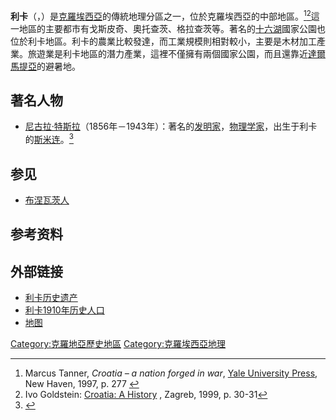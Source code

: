 {{Infobox settlement
<!-- See Template:Infobox settlement for additional fields and descriptions -->
| name                    = 利卡
| native_name             = 
| native_name_lang        = 
| settlement_type         = [[历史地区|历史地区]]
| image_map               = Croatia-Lika.png
| map_caption             = 地图
| coordinates             = 
| subdivision_type        = 国家
| subdivision_name        = {{flag|Croatia}}
| established_date        = 
| founder                 =
| seat_type               = 最大城市
| seat                    = [[戈斯皮奇|戈斯皮奇]]
| unit_pref               = Metric
| area_total_km2          = 5,000
| population_total        = 50927
| population_as_of        = 2011
| population_footnotes    =
| population_density_km2  = auto
| population_blank1_title = 占比
| population_blank1       = 1.19%
| population_blank2_title = 民族
| population_blank2       = [[克羅埃西亞人|克羅埃西亞人]] 84.15%{{Clear}}塞尔维亚人 13.65%
| population_demonym      = Licaners
| population_note         = 
| timezone1               = [[Central_European_Time|CET]]
| utc_offset1             = +1
| timezone1_DST           = [[Central_European_Summer_Time|CEST]]
| utc_offset1_DST         = 
| footnotes               = 
}}
'''利卡'''（{{lang-hr|Lika}}，{{IPA-hr|lǐːka|langhr}}）是[[克羅埃西亞|克羅埃西亞]]的傳統地理分區之一，位於克羅埃西亞的中部地區。<ref>Marcus Tanner, ''Croatia – a nation forged in war'', [[Yale_University_Press|Yale University Press]], New Haven, 1997, p. 277 {{ISBN|0-300-06933-2}}</ref><ref name=Goldstein>Ivo Goldstein: [https://books.google.hr/books?id=HJexhW3C0TIC Croatia: A History] {{Wayback|url=https://books.google.hr/books?id=HJexhW3C0TIC |date=20181116220022 }}, Zagreb, 1999, p. 30-31</ref>這一地區的主要都市有戈斯皮奇、奧托查茨、格拉查茨等。著名的[[十六湖|十六湖]]國家公園也位於利卡地區。利卡的農業比較發達，而工業規模則相對較小，主要是木材加工產業。旅遊業是利卡地區的潛力產業，這裡不僅擁有兩個國家公園，而且還靠近[[達爾馬提亞|達爾馬提亞]]的避暑地。

==著名人物==
* [[尼古拉·特斯拉|尼古拉·特斯拉]]（1856年－1943年）：著名的[[发明家|发明家]]，[[物理学家|物理学家]]，出生于利卡的[[斯米连|斯米连]]。<ref>{{cite book |last1=Cheney |first1=Margaret |last2=Uth |first2=Robert |last3=Glenn |first3=Jim |title=Tesla, Master of Lightning |year=1999 |publisher=[[Barnes_&_Noble_Books|Barnes & Noble Books]] |isbn=978-0-7607-1005-0 |url=https://books.google.com/books?id=3W6_h6XG6VAC |access-date=2018-11-16 |archive-date=2019-04-16 |archive-url=https://web.archive.org/web/20190416152531/https://books.google.com/books?id=3W6_h6XG6VAC |dead-url=no }}</ref>

== 参见 ==
* [[布涅瓦茨人|布涅瓦茨人]]

==参考资料==
<references />

==外部链接==
{{commons category|Lika}}
* [http://www.croatianhistory.net/etf/lika.html 利卡历史遗产]{{Wayback|url=http://www.croatianhistory.net/etf/lika.html |date=20181116215945 }}
* [https://web.archive.org/web/20080329022037/http://www.talmamedia.com/php/district/district.php?county=Lika-Korbava%20(Lika-Krbava) 利卡1910年历史人口]
* [https://web.archive.org/web/20060309202307/http://www.talmamedia.com/map/hhcounty/images/megyek1/51molik.gif 地图]

{{coord|44.747|N|15.242|E|display=title|source:dewiki}}

[[Category:克羅地亞歷史地區|Category:克羅地亞歷史地區]]
[[Category:克羅埃西亞地理|Category:克羅埃西亞地理]]